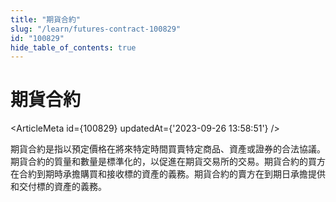 ```yaml
---
title: "期貨合約"
slug: "/learn/futures-contract-100829"
id: "100829"
hide_table_of_contents: true
---
```



# 期貨合約

<ArticleMeta id={100829} updatedAt={'2023-09-26 13:58:51'} />
<div className='border-solid border-b border-t-0 my-4 border-[var(--ifm-color-gray-300)]' />

期貨合約是指以預定價格在將來特定時間買賣特定商品、資產或證券的合法協議。期貨合約的質量和數量是標準化的，以促進在期貨交易所的交易。期貨合約的買方在合約到期時承擔購買和接收標的資產的義務。期貨合約的賣方在到期日承擔提供和交付標的資產的義務。
